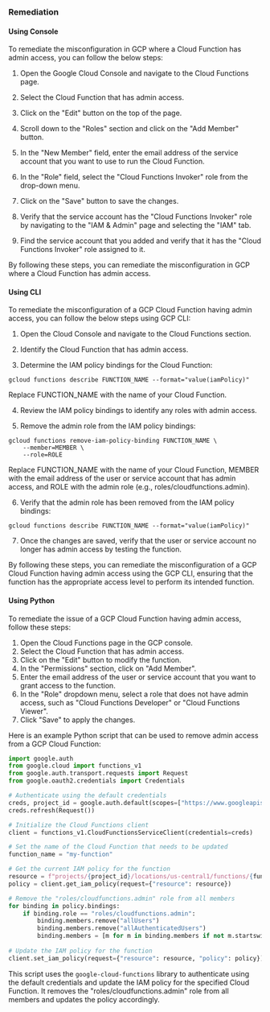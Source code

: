 ### Remediation

#### Using Console

To remediate the misconfiguration in GCP where a Cloud Function has admin access, you can follow the below steps:

1. Open the Google Cloud Console and navigate to the Cloud Functions page.

2. Select the Cloud Function that has admin access.

3. Click on the "Edit" button on the top of the page.

4. Scroll down to the "Roles" section and click on the "Add Member" button.

5. In the "New Member" field, enter the email address of the service account that you want to use to run the Cloud Function.

6. In the "Role" field, select the "Cloud Functions Invoker" role from the drop-down menu.

7. Click on the "Save" button to save the changes.

8. Verify that the service account has the "Cloud Functions Invoker" role by navigating to the "IAM & Admin" page and selecting the "IAM" tab.

9. Find the service account that you added and verify that it has the "Cloud Functions Invoker" role assigned to it.

By following these steps, you can remediate the misconfiguration in GCP where a Cloud Function has admin access.

#### Using CLI

To remediate the misconfiguration of a GCP Cloud Function having admin access, you can follow the below steps using GCP CLI:

1. Open the Cloud Console and navigate to the Cloud Functions section.

2. Identify the Cloud Function that has admin access.

3. Determine the IAM policy bindings for the Cloud Function:

```
gcloud functions describe FUNCTION_NAME --format="value(iamPolicy)"
```

Replace FUNCTION_NAME with the name of your Cloud Function.

4. Review the IAM policy bindings to identify any roles with admin access.

5. Remove the admin role from the IAM policy bindings:

```
gcloud functions remove-iam-policy-binding FUNCTION_NAME \
    --member=MEMBER \
    --role=ROLE
```

Replace FUNCTION_NAME with the name of your Cloud Function, MEMBER with the email address of the user or service account that has admin access, and ROLE with the admin role (e.g., roles/cloudfunctions.admin).

6. Verify that the admin role has been removed from the IAM policy bindings:

```
gcloud functions describe FUNCTION_NAME --format="value(iamPolicy)"
```

7. Once the changes are saved, verify that the user or service account no longer has admin access by testing the function.

By following these steps, you can remediate the misconfiguration of a GCP Cloud Function having admin access using the GCP CLI, ensuring that the function has the appropriate access level to perform its intended function.

#### Using Python

To remediate the issue of a GCP Cloud Function having admin access, follow these steps:

1. Open the Cloud Functions page in the GCP console.
2. Select the Cloud Function that has admin access.
3. Click on the "Edit" button to modify the function.
4. In the "Permissions" section, click on "Add Member".
5. Enter the email address of the user or service account that you want to grant access to the function.
6. In the "Role" dropdown menu, select a role that does not have admin access, such as "Cloud Functions Developer" or "Cloud Functions Viewer".
7. Click "Save" to apply the changes.

Here is an example Python script that can be used to remove admin access from a GCP Cloud Function:

```python
import google.auth
from google.cloud import functions_v1
from google.auth.transport.requests import Request
from google.oauth2.credentials import Credentials

# Authenticate using the default credentials
creds, project_id = google.auth.default(scopes=["https://www.googleapis.com/auth/cloud-platform"])
creds.refresh(Request())

# Initialize the Cloud Functions client
client = functions_v1.CloudFunctionsServiceClient(credentials=creds)

# Set the name of the Cloud Function that needs to be updated
function_name = "my-function"

# Get the current IAM policy for the function
resource = f"projects/{project_id}/locations/us-central1/functions/{function_name}"
policy = client.get_iam_policy(request={"resource": resource})

# Remove the "roles/cloudfunctions.admin" role from all members
for binding in policy.bindings:
    if binding.role == "roles/cloudfunctions.admin":
        binding.members.remove("allUsers")
        binding.members.remove("allAuthenticatedUsers")
        binding.members = [m for m in binding.members if not m.startswith("user:") and not m.startswith("serviceAccount:")]
        
# Update the IAM policy for the function
client.set_iam_policy(request={"resource": resource, "policy": policy})
```

This script uses the `google-cloud-functions` library to authenticate using the default credentials and update the IAM policy for the specified Cloud Function. It removes the "roles/cloudfunctions.admin" role from all members and updates the policy accordingly.

